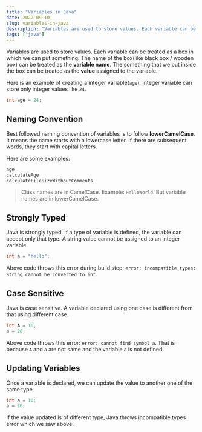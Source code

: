 ```yaml
---
title: "Variables in Java"
date: 2022-09-10
slug: variables-in-java
description: "Variables are used to store values. Each variable can be treated as a box in which we can put something. The name of the box(like black box / wooden box) can be treated as the variable name. The something that we put inside the box can be treated as the value assigned to the variable."
tags: ["java"]
---
```


Variables are used to store values. Each variable can be treated as a box in which we can put something. The name of the box(like black box / wooden box) can be treated as the **variable name**. The something that we put inside the box can be treated as the **value** assigned to the variable.

Here is an example of creating a integer variable(`age`). Integer variable can store only integer values like `24`.

```java
int age = 24;
```

## Naming Convention

Best followed naming convention of variables is to follow **lowerCamelCase**. It means the name starts with a lowercase letter. If there are subsequent words, they start with capital letters.

Here are some examples:

```java
age
calculateAge
calculateFileSizeWithoutComments
```

> Class names are in CamelCase. Example: `HelloWorld`. But variable names are in lowerCamelCase.

## Strongly Typed

Java is strongly typed. If a type of variable is defined, the variable can accept only that type. A string value cannot be assigned to an integer variable.

```java
int a = "hello";
```

Above code throws this error during build step: `error: incompatible types: String cannot be converted to int`.

## Case Sensitive

Java is case sensitive. A variable declared using one case is different from that using different case.

```java
int A = 10;
a = 20;
```

Above code throws this error: `error: cannot find symbol a`. That is because `A` and `a` are not same and the variable `a` is not defined.

## Updating Variables

Once a variable is declared, we can update the value to another one of the same type.

```java
int a = 10;
a = 20;
```

If the value updated is of different type, Java throws incompatible types error which we saw above.
